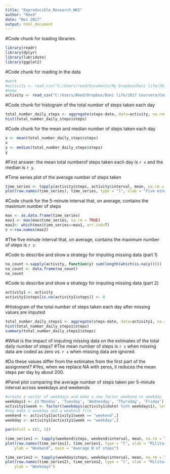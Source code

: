 ```yaml
---
title: "Reproducible_Research_WK2"
author: "Reed"
date: "Nov 2017"
output: html_document
---
```

#Code chunk for loading libraries 
```r
library(readr)
library(dplyr)
library(lubridate)
library(ggplot2)
```
#Code chunk for reading in the data
```r
#work
#activity <- read_csv("C:/Users/reed/Documents/My Dropbox/Dani life/2017 Coursera/Course 5 - Reproducible/Wk2/activity.csv")
#home
activity <- read_csv("C:/Users/Reed/Dropbox/Dani life/2017 Coursera/Course 5 - Reproducible/Wk2/activity.csv")
```

#Code chunk for histogram of the total number of steps taken each day 
```r
total_number_daily_steps <- aggregate(steps~date, data=activity, na.remove = TRUE, FUN=sum)
hist(total_number_daily_steps$steps)
```
#Code chunk for the mean and median number of steps taken each day
```r
x <- mean(total_number_daily_steps$steps)
x
y <- median(total_number_daily_steps$steps)
y
```
#First answer: the mean total numberof steps taken each day is `r x` and the median is `r y`. 



#Time series plot of the average number of steps taken
```r
time_series <- tapply(activity$steps, activity$interval, mean, na.rm = TRUE)
plot(row.names(time_series), time_series, type = "l", xlab = "Five minute intervals", ylab = "Average for days", main = "Average N of steps")
```
#Code chunk for the 5-minute interval that, on average, contains the maximum number of steps
```r
max <- as.data.frame(time_series)
max1 <- max(max$time_series, na.rm = TRUE)
max2<- which(max$time_series==max1, arr.ind=T)
z <-row.names(max2) 
```
#The five minute interval that, on average, contains the maximum number of steps is `r z`. 


#Code to describe and show a strategy for imputing missing data (part 1)
```r
na_count <-sapply(activity, function(y) sum(length(which(is.na(y)))))
na_count <- data.frame(na_count)
na_count
```

#Code to describe and show a strategy for imputing missing data (part 2)
```r
activity1 <- activity
activity1$steps[is.na(activity1$steps)] <- 0
```
#Histogram of the total number of steps taken each day after missing values are imputed
```r
total_number_daily_steps1 <- aggregate(steps~date, data=activity1, na.remove = TRUE, FUN=sum)
hist(total_number_daily_steps1$steps)
summary(total_number_daily_steps1$steps)
```
 
#What is the impact of imputing missing data on the estimates of the total daily number of steps?
#The mean number of steps is `r z` when missing data are coded as zero vs. `r x` when missing data are ignored. 

#Do these values differ from the estimates from the first part of the assignment?
#Yes, when we replace NA with zeros, it reduces the mean steps per day by about 200.

#Panel plot comparing the average number of steps taken per 5-minute interval across weekdays and weekends

```r
#create a vector of weekdays and make a new factor weekend vs weekday
weekdays1 <- c('Monday', 'Tuesday', 'Wednesday', 'Thursday', 'Friday')
activity1$week <- factor((weekdays(activity1$date) %in% weekdays1), levels=c(FALSE, TRUE), labels=c('weekend','weekday')) 
#now make a weekday and a weekend file
weekend <- activity1[activity1$week == "weekend",]
weekday <- activity1[activity1$week == "weekday",]

par(mfcol = c(2, 1))

time_series1 <- tapply(weekend$steps, weekend$interval, mean, na.rm = TRUE)
plot(row.names(time_series1), time_series1, type = "l", xlab = "Military time but with no semi colon to separate hours and minutes", 
    ylab = "Weekend", main = "Average N of steps")

time_series2 <- tapply(weekday$steps, weekday$interval, mean, na.rm = TRUE)
plot(row.names(time_series2), time_series2, type = "l", xlab = "Military time but with no semicolon to separate hours and minutes", 
    ylab = "Weekdays")


```



